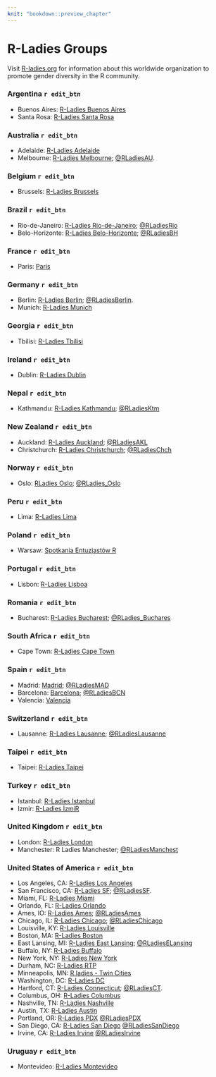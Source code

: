 ```yaml
---
knit: "bookdown::preview_chapter"
---
```


# R-Ladies Groups

<!--
Title for scraping
## R-Ladies Groups
-->

Visit [R-ladies.org](https://rladies.org/) for information about this worldwide organization to promote
gender diversity in the R community.

### Argentina `r edit_btn`

  * Buenos Aires: [R-Ladies Buenos Aires](https://www.meetup.com/rladies-buenos-aires/)
  * Santa Rosa: [R-Ladies Santa Rosa](https://www.meetup.com/rladies-santa-rosa/)

### Australia `r edit_btn`

  * Adelaide: [R-Ladies Adelaide](https://www.meetup.com/rladies-adelaide/)
  * Melbourne: [R-Ladies Melbourne](https://www.meetup.com/R-Ladies-Melbourne/); [\@RLadiesAU](https://twitter.com/RLadiesAU).

### Belgium `r edit_btn`

 * Brussels: [R-Ladies Brussels](https://www.meetup.com/R-Ladies-Brussels/members/)

### Brazil `r edit_btn`

 * Rio-de-Janeiro: [R-Ladies Rio-de-Janeiro](https://www.meetup.com/R-Ladies-Rio-de-Janeiro); [\@RLadiesRio](https://twitter.com/RLadiesRio)
 * Belo-Horizonte: [R-Ladies Belo-Horizonte](https://www.meetup.com/pt-BR/rladies-belo-horizonte/); [\@RLadiesBH](https://twitter.com/RLadiesBH)

### France `r edit_btn`

  * Paris: [Paris](https://www.meetup.com/rladies-paris/)
  
### Germany `r edit_btn`

  * Berlin: [R-Ladies Berlin](https://www.meetup.com/rladies-berlin/); [\@RLadiesBerlin](https://twitter.com/RLadiesBerlin).
  * Munich: [R-Ladies Munich](https://www.meetup.com/rladies-munich)
  
### Georgia `r edit_btn`
 
  * Tbilisi: [R-Ladies Tbilisi](https://www.meetup.com/R-Ladies-Tbilisi/)
  
### Ireland `r edit_btn`

  * Dublin: [R-Ladies Dublin](https://www.meetup.com/R-Ladies-Dublin/)
  
### Nepal `r edit_btn`

 * Kathmandu: [R-Ladies Kathmandu](https://www.meetup.com/rladies-kathmandu/); [\@RLadiesKtm](https://twitter.com/RLadiesKtm)
 
### New Zealand `r edit_btn`

  * Auckland: [R-Ladies Auckland](https://www.meetup.com/rladies-auckland/);
 [\@RLadiesAKL](https://twitter.com/RLadiesAKL)
  * Christchurch: [R-Ladies Christchurch](https://www.meetup.com/rladies-christchurch/);
  [\@RLadiesChch](@RLadiesChch)
 
### Norway `r edit_btn`

 * Oslo: [RLadies Oslo](https://www.meetup.com/en-AU/rladies-oslo/); [\@RLadies_Oslo](https://twitter.com/RLadies_Oslo)
  
### Peru `r edit_btn`

  * Lima: [R-Ladies Lima](https://twitter.com/RLadiesLima)
  
### Poland `r edit_btn`

  * Warsaw: [Spotkania Entuzjastów R](https://www.meetup.com/Spotkania-Entuzjastow-R-Warsaw-R-Users-Group-Meetup/)

### Portugal `r edit_btn`

  * Lisbon: [R-Ladies Lisboa](https://www.meetup.com/R-Ladies-Lisboa/)

### Romania `r edit_btn`

 * Bucharest: [R-Ladies Bucharest](https://www.meetup.com/rladies-bucharest/); [\@RLadies_Buchares](https://twitter.com/rladiesbuchares)
  
### South Africa `r edit_btn`

  * Cape Town: [R-Ladies Cape Town](https://www.meetup.com/R-Ladies-Cape-Town/)

### Spain `r edit_btn`

  * Madrid: [Madrid](https://www.meetup.com/rladies-madrid); [\@RLadiesMAD](https://twitter.com/RLadiesMAD)
  * Barcelona: [Barcelona](https://www.meetup.com/es-ES/rladies-barcelona/); [\@RLadiesBCN](https://twitter.com/rladiesbcn)
  * Valencia: [Valencia](https://twitter.com/RLadiesValencia)

### Switzerland `r edit_btn`

 * Lausanne: [R-Ladies Lausanne](https://www.meetup.com/rladies-lausanne/); [\@RLadiesLausanne](https://twitter.com/rladieslausanne)

### Taipei `r edit_btn`

  * Taipei: [R-Ladies Taipei](https://www.meetup.com/R-Ladies-Taipei/)

### Turkey `r edit_btn`

  * Istanbul: [R-Ladies Istanbul](https://www.meetup.com/R-Ladies-Istanbul/)
  * Izmir: [R-Ladies İzmiR](https://www.meetup.com/R-Ladies-%C4%B0zmiR/)

### United Kingdom `r edit_btn`

  * London: [R-Ladies London](https://www.meetup.com/rladies-london/)
  * Manchester: R Ladies Manchester; [\@RLadiesManchest](https://twitter.com/RLadiesManchest)

### United States of America `r edit_btn`

  * Los Angeles, CA: [R-Ladies Los Angeles](https://www.meetup.com/rladies-la/)
  * San Francisco, CA: [R-Ladies SF](https://www.meetup.com/rladies-san-francisco/); [\@RLadiesSF](https://twitter.com/RLadiesSF).
  * Miami, FL: [R-Ladies Miami](https://www.meetup.com/R-Ladies-Miami/)
  * Orlando, FL: [R-Ladies Orlando](https://www.meetup.com/R-Ladies-Orlando/)
  * Ames, IO: [R-Ladies Ames](https://www.meetup.com/R-Ladies-Ames/); [\@RLadiesAmes](https://twitter.com/RLadiesAmes)
  * Chicago, IL: [R-Ladies Chicago](https://www.meetup.com/rladies-chicago/); [\@RLadiesChicago](https://twitter.com/RLadiesChicago)
  * Louisville, KY: [R-Ladies Louisville](https://www.meetup.com/rladies-louisville/)
  * Boston, MA: [R-Ladies Boston](https://www.meetup.com/R-Ladies-Boston/)
  * East Lansing, MI: [R-Ladies East Lansing](https://www.meetup.com/rladies-eastlansing); [\@RLadiesELansing](https://twitter.com/RLadiesELansing)
  * Buffalo, NY: [R-Ladies Buffalo](https://www.meetup.com/RLadies-Buffalo/)
  * New York, NY: [R-Ladies New York](https://www.meetup.com/rladies-newyork/)
  * Durham, NC: [R-Ladies RTP](https://www.meetup.com/R-Ladies-RTP/)
  * Minneapolis, MN: [R ladies - Twin Cities](https://www.meetup.com/RLadiesTC/)
  * Washington, DC: [R-Ladies DC](https://www.meetup.com/rladies-dc/)
  * Hartford, CT: [R-Ladies Connecticut](https://www.meetup.com/rladies-connecticut/); [\@RLadiesCT](https://twitter.com/RLadiesCT). 
  * Columbus, OH: [R-Ladies Columbus](https://www.meetup.com/RLadies-Columbus/)
  * Nashville, TN: [R-Ladies Nashville](https://www.meetup.com/rladies-nashville/)
  * Austin, TX: [R-Ladies Austin](https://meetup.com/rladies-austin)
  * Portland, OR: [R-Ladies PDX](https://www.meetup.com/R-Ladies-PDX/) [\@RLadiesPDX](https://twitter.com/RLadiesPDX)
  * San Diego, CA: [R-Ladies San Diego](https://www.meetup.com/rladies-san-diego/) [\@RLadiesSanDiego](https://twitter.com/RLadiesSanDiego)
  * Irvine, CA: [R-Ladies Irvine](https://www.meetup.com/rladies-irvine/) [\@RLadiesIrvine](https://twitter.com/RLadiesIrvine)

### Uruguay `r edit_btn`

 * Montevideo: [R-Ladies Montevideo](https://www.meetup.com/rladies-montevideo/)
